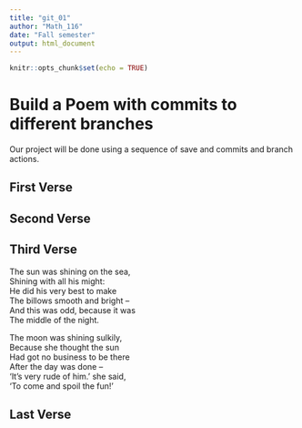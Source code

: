 ```yaml
---
title: "git_01"
author: "Math_116"
date: "Fall semester"
output: html_document
---
```


```r
knitr::opts_chunk$set(echo = TRUE)
```
# Build a Poem with commits to different branches
Our project will be done using a sequence of save and commits and branch actions.
<!-- Do not modify or change any text in "!--" bracketed areas such as this --- these are instructions to
you, if you change any of this the git program will notice it and compromise your git merging strategy !-->

## First Verse 
<!--Put the first five lines of a poem by Lewis Carrol in this section!-->

## Second Verse
<!--Put the first five lines of a poem by Robert Frost here!-->

## Third Verse
<!--Put the first two verses of The Walrus and the Carpenter here!-->
The sun was shining on the sea,    
Shining with all his might:     
He did his very best to make     
The billows smooth and bright --    
And this was odd, because it was   
The middle of the night.     

The moon was shining sulkily,    
Because she thought the sun     
Had got no business to be there     
After the day was done --        
'It's very rude of him.' she said,    
'To come and spoil the fun!'    

## Last Verse
<!--Put a short poem of your choice 8-20 lines,here!-->
